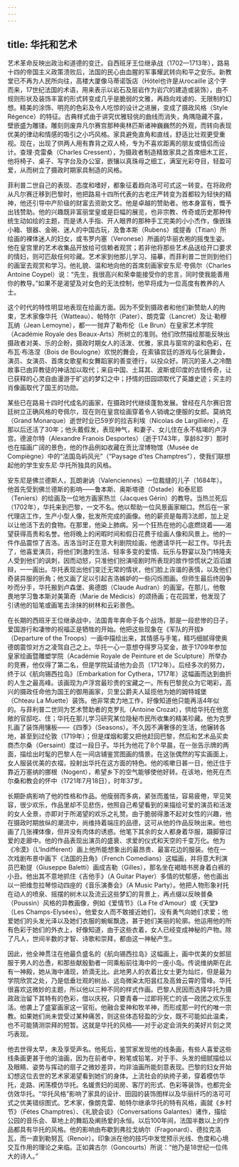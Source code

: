 ```yaml
---
---
---
```

title: 华托和艺术
---




艺术革命反映出政治和道德的变迁。自西班牙王位继承战（1702—1713年），路易十四的帝国主义政策溃败后，法国的民心由血腥的军事耀武转向和平之安乐。新教堂已不再为人民所向往，高楼大厦像马蒂诺饭店（Hötel也许是从rocaille 这个字而来，17世纪法国的术语，用来表示以岩石及层岩作为岩穴的建造或装饰），由不规则形状及装饰丰富的形式转变成几乎是脆弱的文雅，再趋向戏谑的、无限制的幻想。精美的涂饰、明亮的色彩及令人吃惊的设计之进展，变成了摄政风格（Style Régence）的特征。古典样式由于讲究优雅轻佻的曲线而消失，角隅隐藏不露，壁嵌盛为雕镂。雕刻则废弃凡尔赛宫那种奥林匹斯诸神巍巍然的外观，而转向表现优美的律动和情感的吸引之小巧风格。家具避免直角和直线，舒适比壮观更受重视。现在，出现了供两人用有靠背之双人椅，专为不喜欢距离的朋友或情侣而设计。查理·克雷桑（Charles Cressent），为摄政者制造精致家具之首席细木工匠，他将椅子、桌子、写字台及办公室，嵌镶以真珠母之细工，满室光彩夺目，轻盈可爱，从而树立了摄政时期家具制造的风格。

菲利普二世自己的表现、态度和嗜好，都象征着趋向洛可可式这一转变。在将政府从凡尔赛迁移到巴黎时，他把路易十四所代表的古老庄严转变为首都较为轻快的精神，他还引导中产阶级的财富去资助文艺。他是卓越的赞助者。他本身富有，慨予出钱赞助。他的兴趣既非富丽堂皇或是巨幅的展览，也非宗教、传奇或历史那种传统生动如绘的主题，而是诱人手指、开人眼界的那种手工完美的小小杰作，像嵌珠小箱、银器、金碗、迷人的中国古玩，及鲁本斯（Rubens）或提香（Titian）所绘画的裸体迷人的妇女，或韦罗内塞（Veronese）所画的华丽衣袍的摇曳生姿。他在皇宫里的艺术收集品开放给可信赖者观赏；若非他将那些艺术品送给开口要求的情妇，则可匹敌任何珍藏。艺术家到他那儿学习、描摹，而菲利普二世则到他们的画室去观赏和学习。他礼貌、温和地向他的首席刻画家安东尼·夸佩尔（Charles Antoine Coypel）说：“先生，我很高兴和荣幸能接受你的忠言，同时使我能善用你的教导。”如果不是渴望及对女色的无法控制，他早将成为一位高度有教养的人士。

这个时代的特性明显地表现在绘画方面。因为不受到摄政者和他们新赞助人的拘束，艺术家像华托（Watteau）、帕特尔（Pater）、朗克雷（Lancret）及让·勒穆瓦纳（Jean Lemoyne），都一一抛弃了勒布伦（Le Brun）在皇家艺术学院（Académie Royale des Beaux-Arts）所树立的准则。他们欣然描绘那能反映出摄政者对美、乐的企盼，摄政时期女人的活泼、优雅，家具与窗帘的温和色彩，在布瓦·布洛涅（Bois de Boulogne）欢悦的舞会，在索镇宫廷的游戏与化装舞会，演员、女演员、首席女歌星和女舞蹈家的善变德行，以投众好。阴沉的圣人之冷酷故事已由异教徒的神话加以取代；来自中国、土耳其、波斯或印度的古怪传奇，让已获释的心灵自由漫游于旷远的梦幻之中；抒情的田园颂取代了英雄史迹；买主的肖像画取代了国王的功勋。

某些已在路易十四时代成名的画家，在摄政时代继续蓬勃发展。曾经在凡尔赛旧宫廷树立正确风格的夸佩尔，现在则在皇宫绘画穿着令人销魂之便服的女郎。莫纳克（Grand Monarque）逝世时业已59岁的拉吉利埃（Nicolas de Largillière），在那以后还活了30年；他头戴假发，表现神气，和妻子、女儿住在永不枯竭的卢浮宫。德波尔特（Alexandre Franois Desportes）（逝于1743年，享龄82岁）那时也在描画广阔的景色，他的作品例如收藏在贡比涅博物馆（Musée de Compiègne）中的“法国岛屿风光”（“Paysage d'tes Champtres”），使我们联想起他的学生安东尼·华托所独具的风格。

安东尼是佛兰德斯人，瓦朗谢讷（Valenciennes）一位裁缝的儿子（1684年）。他首先受到佛兰德斯的影响——鲁本斯、奥斯塔德（Ostade）和泰尼耶（Teniers）的绘画及一位地方画家热兰（Jacques Gérin）的教导。当热兰死后（1702年），华托来到巴黎，一文不名。他以帮助一位风景画家糊口。然后在一家代理店工作，生产小型人像，批发所完成的画像。他的薪资是每周3法郎，加上足以让他活下去的食物。在那里，他染上肺病。另一个狂热在他的心底燃烧着——渴望获得高贵和名誉。他将晚上的闲暇时间和假日花费于绘画人像和风景上。他的一件作品震惊了吉洛。吉洛当时正在意大利剧院绘画，他邀请华托一起工作。华托去了，他喜爱演员，将他们刺激的生活、轻率多变的爱情、玩乐与野宴以及门特隆夫人受到他们的讽刺，因而动怒，只准他们扮演哑剧时所表现的故作惊慌状之滔滔雄辩，一一画出。华托表现出他们变迁无常的情状，他们脸上诙谐的表情，以及他们奇装异服的折角；他又画了足以引起吉洛嫉妒的一些闪烁图画。但师生最后终因争吵而分手，华托搬到卢森堡、奥德朗（Claude Audran）的画室。在那儿，他敬畏地学习鲁本斯对美第奇（Marie de Médicis）的颂扬画；在花园里，他发现了引诱他的铅笔或画笔去涂抹的树林和云彩景色。

在长期的西班牙王位继承战中，法国青年奔命于各个战场，那是一段悲惨的日子，爱国游行和凄惨的祝福正是牺牲的开始。他把这些现象在《军队的开拔》（Departure of the Troops）一画中描绘出来，其情感与手笔，精巧细腻得使奥德朗震惊对方之凌驾自己之上。华托一心一意想夺得罗马奖金，故于1709年参加皇家绘画暨雕塑学院（Académie Royale de Peinture et de Sculpture）所举办的竞赛，他仅得了第二名，但是学院延请他为会员（1712年）。后经多次的努力，终于以《航向锡西拉岛》（Embarkation for Cythera，1717年）这幅画而达到曲折的人生之最高峰。该画现为卢浮宫最珍贵的宝藏之一。所有巴黎民众为它喝彩，高兴的摄政任命他为国王的御用画家，贝里公爵夫人延揽他为她的姆特城堡（Chteau La Muette）装饰。他非常卖力地工作，好像知道他只能再活4年似的。与菲利普二世同为艺术赞助者的克罗扎（Antoine Crozat），供给华托在他宽敞的官邸吃、住；华托在那儿学习研究某位隐秘市民所收集的精美珍藏。他为克罗扎画了装饰用镶板——《四季》（Seasons）。不久因不满奢侈的生活，他辗转各地，甚至到过伦敦（1719年）；但是煤烟和雾又把他赶回巴黎，然后和艺术品买卖商杰尔桑（Gersaint）度过一段日子。华托为他花了8个早晨，在一张告示牌的两面，描绘出时髦的巴黎人在一间店铺鉴赏图画的情景。在这张偶然的写实画面上，女人服装优美的衣褶，投射出华托在这方面的特色。他的咳嗽日甚一日，他迁住于靠近万塞纳的挪根（Nogent），希望乡下的空气能够使他好转。在该地，他死在杰尔桑和教会的怀中（1721年7月18日），时年37岁。

长期卧病影响了他的性格和作品。他瘦弱而多病，紧张而羞怯，容易疲倦，罕见笑容，很少欢乐，作品里却不见悲伤，他照自己希望看到的来描绘可爱的演员和活泼的女人全景，亦即对于所渴望的欢乐之礼赞。由于脆弱得激不起对女性的兴趣，他在摄政时期放纵的潮流中，尚维持着端庄的品德，这可从他的作品反映出来。他也画了几张裸体像，但并没有肉体的诱惑。他笔下其余的女人都身着华服，蹑脚穿过爱的走廊中。他的作品表现出演员的盛衰、求爱的仪式和天空的千变万化。他为《冷漠》（L'Indifférent）画上他所能想象出的最昂贵、最富花边的服装。他在一次戏剧布景中画下《法国的丑角》（French Comedians）这幅画，并将意大利演员巴勒提（Giuseppe Baletti）画成吉勒（Gilles），那名坐在褐暗书房身着白裤的小丑。他出其不意地抓住《吉他手》（A Guitar Player）多情的忧郁感，他也画出以一把维忽拉琴惊动四座的《音乐演奏会》（A Music Party）。他把人物形象衬托在动人的喷泉、摇摆的树木以及流云这些梦幻的背景上，再点缀以反映普桑（Poussin）风格的异教画像，例如《爱情节》（La Fte d'Amour）或《天堂》（Les Champs-Elysées）。他爱女人而不敢接近她们，没有勇气向她们求爱；他爱她们的头发光泽以及她们衣服的蜿蜒飘逸，甚于她们美丽的轮廓。他运用他的所有色彩于她们的外衣上，好像知道，由于这些衣着，女人已经变成神秘的产物。除了凡人，世间半数的才智、诗歌和崇拜，都由这一神秘产生。

因此，他全神贯注在他最负盛名的《航向锡西拉岛》这幅画上，画中优美的女郎屈服于男人的怂恿，和那些献殷勤者一同乘船前往海中的一座小岛。传说维纳斯在此有一神殿，她从海中涌现，娇滴无比。此地男人的衣着比女士更为灿烂，但是最为学院欣赏之处，乃是低垂壮观的树丛、远岛微染太阳昙红及高耸云霄的雪峰。华托很喜欢这微妙的主题，所以他以三种不同的样式作画。巴黎人民因而选择华托为摄政政治留下其特有的色彩，借以庆祝，只要青春一过即将死亡的该一政团之欢乐生活。他袭上了盛宴画家这一官衔。他融合爱神和牧羊神，而形成那一时代的唯一宗教。如果她们尚未尝受过某种痛苦，则这些体态轻盈的少女，既不可能如此温柔，也不可能猜测崇拜的短暂。这就是华托的风格——对于必定会消失的美好片刻之灵巧表现。

他去世得太早，未及享受声名。他死后，鉴赏家发现他的线条画，有些人喜爱这些线条画更甚于他的油画，因为在前者中，粉笔或铅笔，对于手、头发的细腻描绘以及眼睛、姿势与挥动的扇子之微妙差异，均非油画所能刻意表现。巴黎的妇女开始幻想这位去世的艺术家渴望看到她们的身体。上流社会的纨绔子弟，穿着模仿华托，走路、闲荡模仿华托。名媛贵妇的闺房、客厅的形式、色彩等装饰，也都完全仿效华托。“华托风格”影响了家具的设计、田园的装饰图样以及华丽纤巧的洛可可式之优美错综图式。艺术家，像朗克雷、帕特尔继承华托的特有风格，画就《乡村节》（Fétes Champtres）、《礼貌会谈》（Conversations Galantes）诸作，描绘公园的音乐会、草地上的舞蹈及阐扬爱的永恒。以后100年间，法国半数以上的作品都具有华托的风格。他的影响由布歇到弗拉戈纳尔（Fragonard）、德拉克洛瓦，而一直到勒努瓦（Renoir）。印象派在他的技巧中发觉预示光线、色度和心境交互作用的理论之来临。正如龚古尔（Goncourts）所说：“他乃是18世纪一位伟大的诗人。”